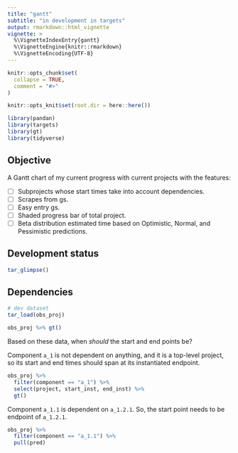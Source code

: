 ```yaml
---
title: "gantt"
subtitle: "in development in targets"
output: rmarkdown::html_vignette
vignette: >
  %\VignetteIndexEntry{gantt}
  %\VignetteEngine{knitr::rmarkdown}
  %\VignetteEncoding{UTF-8}
---
```


```r
knitr::opts_chunk$set(
  collapse = TRUE,
  comment = "#>"
)

knitr::opts_knit$set(root.dir = here::here())

```

```r
library(pandan)
library(targets)
library(gt)
library(tidyverse)

```

## Objective

A Gantt chart of my current progress with current projects with the features:

- [ ] Subprojects whose start times take into account dependencies.
- [ ] Scrapes from gs.
- [ ] Easy entry gs.
- [ ] Shaded progress bar of total project.
- [ ] Beta distribution estimated time based on Optimistic, Normal, and Pessimistic 
predictions.

## Development status

```r
tar_glimpse()
```


## Dependencies

```r
# dev dataset
tar_load(obs_proj)

obs_proj %>% gt()
```

Based on these data, when _should_ the start and end points be?

Component `a_1` is not dependent on anything, and it is a top-level project, so its start and end times should span at its instantiated endpoint. 

```r
obs_proj %>% 
  filter(component == "a_1") %>% 
  select(project, start_inst, end_inst) %>% 
  gt()

```

Component `a_1.1` is dependent on `a_1.2.1`. So, the start point needs to be endpoint of `a_1.2.1`.

```r
obs_proj %>% 
  filter(component == "a_1.1") %>%
  pull(pred)

```

